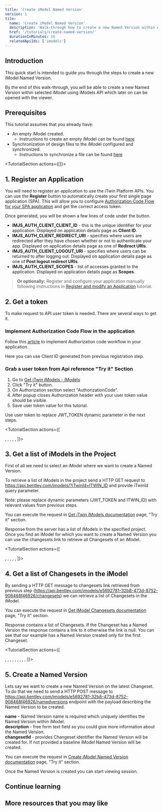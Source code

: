 ```yaml
---
title: 'Create iModel Named Version'
version: 1
tile:
  name: 'Create iModel Named Version'
  description: 'Walk-through how to create a new Named Version within existing iModel.'
  href: '/tutorials/create-named-version/'
  durationInMinutes: 10
  relatedApiIds: ['imodels']
---
```


<Introduction 
  skillLevel="Basic" 
  durationInMinutes="10">

## Introduction

This quick start is intended to guide you through the steps to create a new iModel Named Version.

By the end of this walk-through, you will be able to create a new Named Version within selected iModel using iModels API which later on can be opened with the viewer.

</Introduction>

<TutorialSection>

## Prerequisites

This tutorial assumes that you already have:

- An empty iModel created.
  - Instructions to create an empty iModel can be found [here](/tutorials/create-empty-imodel)
- Synchronization of design files to the iModel configured and synchronized.
  - Instructions to synchronize a file can be found [here](/tutorials/synchronization-storage-tutorial)

</TutorialSection>

<TutorialSection actions={[<CreateSPAButton clientName="Create iModel Named Version tutorial"/>]}>

## 1. Register an Application

You will need to register an application to use the iTwin Platform APIs. You can use the **Register** button to automatically create your first single page application (SPA). This will allow you to configure [Authorization Code Flow for your SPA application](/apis/overview/authorization/#authorize-single-page-applications-spa-and-desktopmobile-applications-native) and get the correct access token.

Once generated, you will be shown a few lines of code under the button.

- **IMJS_AUTH_CLIENT_CLIENT_ID** - this is the unique identifier for your application. Displayed on application details page as **Client ID**.
- **IMJS_AUTH_CLIENT_REDIRECT_URI** - specifies where users are redirected after they have chosen whether or not to authenticate your app. Displayed on application details page as one of **Redirect URIs**.
- **IMJS_AUTH_CLIENT_LOGOUT_URI** - specifies where users can be returned to after logging out. Displayed on application details page as one of **Post logout redirect URIs**.
- **IMJS_AUTH_CLIENT_SCOPES** - list of accesses granted to the application. Displayed on application details page as **Scopes**.

> **Or optionally:** Register and configure your application manually following instructions in [Register and modify an Application](/tutorials/register-and-modify-application/) tutorial.

</TutorialSection>

<TutorialSection>

## 2. Get a token

To make request to API user token is needed. There are several ways to get it.

### Implement Authorization Code Flow in the application

Follow this [article](/apis/overview/authorization/) to implement Authorization code workflow in your application.

<Alert type="informational">

Here you can use Client ID generated from previous registration step.

</Alert>

### Grab a user token from Api reference "Try it" Section

1. Go to [Get iTwin iModels - iModels](/apis/imodels-v2/operations/get-itwin-imodels/)
1. Click "Try it" button.
1. On Authorization section select "AuthorizationCode".
1. After popup closes Authorization header with your user token value should be visible.
1. Save user token value for this tutorial.

<Alert type="informational">

Use user token to replace JWT_TOKEN dynamic parameter in the next steps.

</Alert>

</TutorialSection>

<TutorialSection actions={[
  <Title>Request Syntax</Title>,
  <CodeBlock language="http" code={`GET https://api.bentley.com/imodels/?iTwinId=ITWIN_ID HTTP/1.1`} />,
  <Title>Request Headers</Title>,
  <CodeBlock language="http" code={`Accept: application/vnd.bentley.itwin-platform.v2+json
Prefer: return=representation
Authorization: Bearer JWT_TOKEN`} />,
  <Title>Response Headers</Title>,
  <CodeBlock language="http" code={`Content-Type: application/json
Etag: "P7yWLBoFpMcFbE25CKMLNCqoZ4Q="`} />,
  <Title>Response Body</Title>,
  <CodeBlock language="json" code={`{
  "iModels":[
    {
      "id":"5e19bee0-3aea-4355-a9f0-c6df9989ee7d",
      "displayName":"Sun City Renewable-energy Plant",
      "name":"Sun City Renewable-energy Plant",
      "description":"Overall model of wind and solar farms in Sun City",
      "initialized":true,
      "createdDateTime":"2020-10-20T10:51:33.1700000Z",
      "iTwinId":"ITWIN_ID",
      "_links":{
        "creator":{
          "href":"https://api.bentley.com/imodels/5e19bee0-3aea-4355-a9f0-c6df9989ee7d/users/42101fba-847a-4f4e-85a8-a4bed89065e4"
        },
        "changesets":{
          "href":"https://api.bentley.com/imodels/5e19bee0-3aea-4355-a9f0-c6df9989ee7d/changesets"
        }
      }
    },
    {
      "id":"e5692781-32b8-473d-8752-908468f46926",
      "displayName":"Power Town Processing Plant",
      "name":"Power Town Processing Plant",
      "description":"Overall model of processing plant in Power town",
      "initialized":true,
      "createdDateTime":"2020-10-20T10:51:33.1700000Z",
      "iTwinId":"ITWIN_ID",
      "_links":{
        "creator":{
          "href":"https://api.bentley.com/imodels/e5692781-32b8-473d-8752-908468f46926/users/42101fba-847a-4f4e-85a8-a4bed89065e4"
        },
        "changesets":{
          "href":"https://api.bentley.com/imodels/e5692781-32b8-473d-8752-908468f46926/changesets"
        }
      }
    }
  ],
  "_links":{
    "self":{
      "href":"https://api.bentley.com/imodels?iTwinId=ITWIN_ID&$skip=0&$top=100"
    },
    "prev":{
      "href":"https://api.bentley.com/imodels?iTwinId=ITWIN_ID&$skip=0&$top=100"
    },
    "next":{
      "href":"https://api.bentley.com/imodels?iTwinId=ITWIN_ID&$skip=100&$top=100"
    }
  }
}`} />
]}>

## 3. Get a list of iModels in the Project

First of all we need to select an iModel where we want to create a Named Version.

To retrieve a list of iModels in the project send a HTTP GET request to https://api.bentley.com/imodels/?iTwinId=ITWIN_ID and provide iTwinId query parameter.

<Alert type="informational">

Note: please replace dynamic parameters (JWT_TOKEN and ITWIN_ID) with relevant values from previous steps.

</Alert>

You can execute the request in [Get iTwin iModels documentation](/apis/imodels-v2/operations/get-itwin-imodels/) page, "Try it" section.

Response from the server has a list of iModels in the specified project.
Once you find an iModel for which you want to create a Named Version you can use the changesets link to retrieve all Changesets of an iModel.

</TutorialSection>

<TutorialSection actions={[
  <Title>Request Syntax</Title>,
  <CodeBlock language="http" code={`GET https://api.bentley.com/imodels/e5692781-32b8-473d-8752-908468f46926/changesets HTTP/1.1`} />,
  <Title>Request Headers</Title>,
  <CodeBlock language="http" code={`Accept: application/vnd.bentley.itwin-platform.v2+json
Prefer: return=representation
Authorization: Bearer JWT_TOKEN`} />,
  <Title>Response Headers</Title>,
  <CodeBlock language="http" code={`Content-Type: application/json
Etag: "20EzIoC8ZD/iWVKQt4AnPlr/Otg="`} />,
  <Title>Response Body</Title>,
  <CodeBlock language="json" code={`{
  "changesets":[
    {
      "id":"a1ecbdc8c4f6173004f9f881914a57c5511a362b",
      "displayName":"1",
      "description":"Changeset 0",
      "index":1,
      "parentId":"",
      "pushDateTime":"2020-10-21T06:34:45.007Z",
      "application":{
        "name":"iTwin Synchronizer"
      },
      "_links":{
        "creator":{
          "href":"https://api.bentley.com/imodels/e5692781-32b8-473d-8752-908468f46926/users/ea4dfb9f-7f66-4c6f-82c5-0efad1636a1f"
        },
        "namedVersion":{
          "href":"https://api.bentley.com/imodels/e5692781-32b8-473d-8752-908468f46926/namedversions/a9f63fc0-ecab-440b-ba59-1a617e15f543"
        }
      }
    },
    {
      "id":"7caef8ab5afcd99c9e618fb37978c3a03d0409c7",
      "displayName":"2",
      "description":"Changeset 1",
      "index":2,
      "parentId":"a1ecbdc8c4f6173004f9f881914a57c5511a362b",
      "pushDateTime":"2020-10-21T06:34:48.123Z",
      "application":{
        "name":"iTwin Synchronizer"
      },
      "_links":{
        "creator":{
          "href":"https://api.bentley.com/imodels/e5692781-32b8-473d-8752-908468f46926/users/ea4dfb9f-7f66-4c6f-82c5-0efad1636a1f"
        },
        "namedVersion":null
      }
    },
    {
      "id":"a587345859410ce5c2811c7c558d4578938efa00",
      "displayName":"3",
      "description":"Changeset 2",
      "index":3,
      "parentId":"7caef8ab5afcd99c9e618fb37978c3a03d0409c7",
      "pushDateTime":"2020-10-21T06:34:51.13Z",
      "application":{
        "name":"Synchro Modeler"
      },
      "_links":{
        "creator":{
          "href":"https://api.bentley.com/imodels/e5692781-32b8-473d-8752-908468f46926/users/27e3ecc7-ae44-4c9d-b0b5-2f65ec146f1d"
        },
        "namedVersion":null
      }
    },
    {
      "id":"13a61888798b687d41f7c748d7414b428766281f",
      "displayName":"4",
      "description":"Changeset 3",
      "index":4,
      "parentId":"a587345859410ce5c2811c7c558d4578938efa00",
      "pushDateTime":"2020-10-21T06:34:54.13Z",
      "application":{
        "name":"Synchro Modeler"
      },
      "_links":{
        "creator":{
          "href":"https://api.bentley.com/imodels/e5692781-32b8-473d-8752-908468f46926/users/27e3ecc7-ae44-4c9d-b0b5-2f65ec146f1d"
        },
        "namedVersion":null
      }
    }
  ],
  "_links":{
    "self":{
      "href":"https://api.bentley.com/imodels/e5692781-32b8-473d-8752-908468f46926/changesets?$skip=100&$top=100"
    },
    "prev":{
      "href":"https://api.bentley.com/imodels/e5692781-32b8-473d-8752-908468f46926/changesets?$skip=0&$top=100"
    },
    "next":{
      "href":"https://api.bentley.com/imodels/e5692781-32b8-473d-8752-908468f46926/changesets?$skip=200&$top=100"
    }
  }
}`} />
]}>

## 4. Get a list of Changesets in the iModel

By sending a HTTP GET message to changesets link retrieved from previous step (https://api.bentley.com/imodels/e5692781-32b8-473d-8752-908468f46926/changesets) we can retrieve a list of Changesets in the iModel.

You can execute the request in [Get iModel Changesets documentation](/apis/imodels-v2/operations/get-imodel-changesets/) page, "Try it" section.

Response contains a list of Changesets.
If the Changeset has a Named Version the response contains a link to it otherwise the link is null. You can see that our example has a Named Version created only for the first Changeset.

</TutorialSection>

<TutorialSection actions={[
  <Title>Request Syntax</Title>,
  <CodeBlock language="http" code={`POST https://api.bentley.com/imodels/e5692781-32b8-473d-8752-908468f46926/namedversions HTTP/1.1`} />,
  <Title>Request Headers</Title>,
  <CodeBlock language="http" code={`Accept: application/vnd.bentley.itwin-platform.v2+json
Authorization: Bearer JWT_TOKEN`}/>,
  <Title>Request Body</Title>,
  <CodeBlock language="json" code={`{
  "name": "Wind farm design",
  "description": "Finalized wind farm design in Power Town",
  "changesetId": "13a61888798b687d41f7c748d7414b428766281f"
}`} />,
  <Title>Response Headers</Title>,
  <CodeBlock language="http" code={`Content-Type: application/json
Location: https://api.bentley.com/imodels/e5692781-32b8-473d-8752-908468f46926/namedversions/8a7d2fef-9613-47ff-b7e4-9081d51b1716`} />,
  <Title>Response Body</Title>,
  <CodeBlock language="json" code={`{
  "namedVersion":{
    "id":"3020441b-e179-4334-a59a-4fb8deb93df1",
    "displayName":"Wind farm design",
    "name":"Wind farm design",
    "description":"Finalized wind farm design in Power Town",
    "createdDateTime":"2020-10-21T06:42:57.6700000Z",
    "state":"visible",
    "_links":{
      "creator":{
        "href":"https://api.bentley.com/imodels/e5692781-32b8-473d-8752-908468f46926/users/ea4dfb9f-7f66-4c6f-82c5-0efad1636a1f"
      },
      "changeset":{
        "href":"https://api.bentley.com/imodels/e5692781-32b8-473d-8752-908468f46926/changesets/13a61888798b687d41f7c748d7414b428766281f"
      }
    }
  }
}`} />
]}>

## 5. Create a Named Version

Lets say we want to create a new Named Version on the latest Changeset.
To do that we need to send a HTTP POST message to https://api.bentley.com/imodels/e5692781-32b8-473d-8752-908468f46926/namedversions endpoint with the payload describing the Named Version to be created.

**name** - Named Version name is required which uniquely identifies the Named Version within iModel. <br/>
**description** - free form text field so you could give more information about the Named Version.<br />
**changesetId** - provides Changeset identifier the Named Version will be created for. If not provided a baseline iModel Named Version will be created.<br />

You can execute the request in [Create iModel Named Version documentation](/apis/imodels-v2/operations/create-imodel-named-version/) page, "Try it" section.

Once the Named Version is created you can start viewing session.

</TutorialSection>

<ContinueLearningSection>

## Continue learning

<TileList>
  <Tile
    name="React to iModel events"
    description="Guide on how to use the Webhooks REST API to subscribe to iModel events."
    href="/tutorials/create-and-react-to-events-using-webhooks"
  ></Tile>
</TileList>

## More resources that you may like

<TileList>
  <LinkCard
    title="Data Management API documentation"
    href="/api-groups/data-management/"
    description="An overview and detailed Data Management API documentation."
  />
  <LinkCard
    title="Overview of iModel"
    href="https://www.itwinjs.org/learning/imodels/#imodel-overview"
    description="An overview of iModel data structure."
    isExternal={true}
  />
</TileList>

</ContinueLearningSection>
